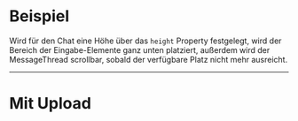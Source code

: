 # Beispiel

Wird für den Chat eine Höhe über das `height` Property festgelegt, wird der
Bereich der Eingabe-Elemente ganz unten platziert, außerdem wird der
MessageThread scrollbar, sobald der verfügbare Platz nicht mehr ausreicht.

<LiveCodeEditor />

---

# Mit Upload

<LiveCodeEditor example="upload" />
